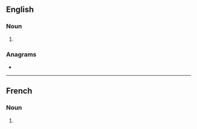 ==English==

===Noun===
{{head|en|noun plural form}}

# {{plural of|hanap|lang=en}}

===Anagrams===
* {{anagrams|en|ash pan|ashpan}}

----

==French==

===Noun===
{{head|fr|noun plural form|g=?}}

# {{plural of|hanap|lang=fr}}